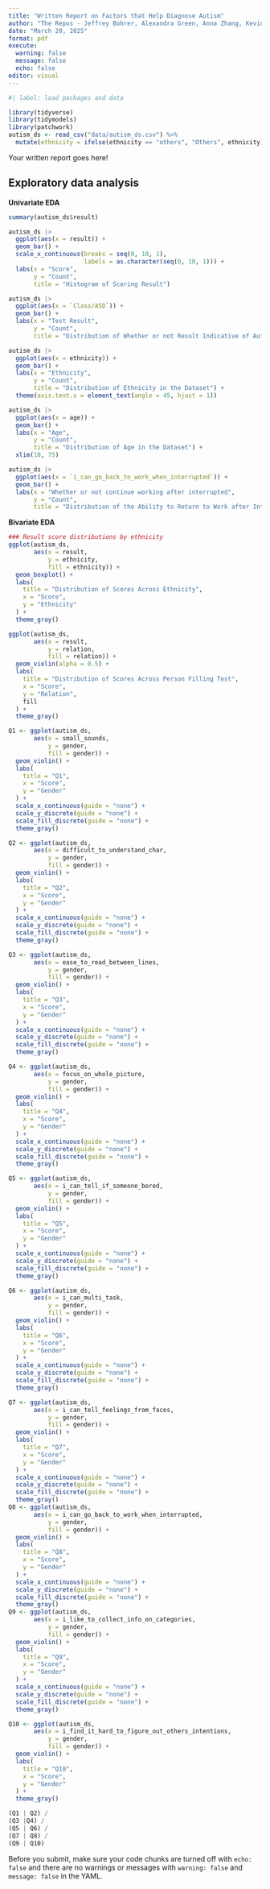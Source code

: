 ```yaml
---
title: "Written Report on Factors that Help Diagnose Autism"
author: "The Repos - Jeffrey Bohrer, Alexandra Green, Anna Zhang, Kevin Lee"
date: "March 20, 2025"
format: pdf
execute: 
  warning: false
  message: false
  echo: false
editor: visual
---
```


```r
#| label: load packages and data

library(tidyverse)
library(tidymodels)
library(patchwork)
autism_ds <- read_csv("data/autism_ds.csv") %>%
  mutate(ethnicity = ifelse(ethnicity == "others", "Others", ethnicity))
```

Your written report goes here!

## Exploratory data analysis

**Univariate EDA**

```r
summary(autism_ds$result)

autism_ds |>
  ggplot(aes(x = result)) +
  geom_bar() +
  scale_x_continuous(breaks = seq(0, 10, 1), 
                     labels = as.character(seq(0, 10, 1))) +
  labs(x = "Score",
       y = "Count",
       title = "Histogram of Scoring Result")

autism_ds |>
  ggplot(aes(x = `Class/ASD`)) +
  geom_bar() +
  labs(x = "Test Result",
       y = "Count",
       title = "Distribution of Whether or not Result Indicative of Autism")
```

```r
autism_ds |>
  ggplot(aes(x = ethnicity)) +
  geom_bar() +
  labs(x = "Ethnicity",
       y = "Count",
       title = "Distribution of Ethnicity in the Dataset") +
  theme(axis.text.x = element_text(angle = 45, hjust = 1))
```

```r
autism_ds |>
  ggplot(aes(x = age)) +
  geom_bar() +
  labs(x = "Age",
       y = "Count",
       title = "Distribution of Age in the Dataset") +
  xlim(10, 75)

autism_ds |>
  ggplot(aes(x = `i_can_go_back_to_work_when_interrupted`)) +
  geom_bar() +
  labs(x = "Whether or not continue working after interrupted",
       y = "Count",
       title = "Distribution of the Ability to Return to Work after Interruption in the Dataset")
```
**Bivariate EDA**
```r
### Result score distributions by ethnicity
ggplot(autism_ds, 
       aes(x = result,
           y = ethnicity,
           fill = ethnicity)) +
  geom_boxplot() +
  labs(
    title = "Distribution of Scores Across Ethnicity",
    x = "Score",
    y = "Ethnicity"
  ) +
  theme_gray()

ggplot(autism_ds, 
       aes(x = result,
           y = relation,
           fill = relation)) +
  geom_violin(alpha = 0.5) +
  labs(
    title = "Distribution of Scores Across Person Filling Test",
    x = "Score",
    y = "Relation",
    fill
  ) +
  theme_gray()

Q1 <- ggplot(autism_ds, 
       aes(x = small_sounds,
           y = gender,
           fill = gender)) +
  geom_violin() +
  labs(
    title = "Q1",
    x = "Score",
    y = "Gender"
  ) +
  scale_x_continuous(guide = "none") +
  scale_y_discrete(guide = "none") +
  scale_fill_discrete(guide = "none") +
  theme_gray()

Q2 <- ggplot(autism_ds, 
       aes(x = difficult_to_understand_char,
           y = gender,
           fill = gender)) +
  geom_violin() +
  labs(
    title = "Q2",
    x = "Score",
    y = "Gender"
  ) +
  scale_x_continuous(guide = "none") +
  scale_y_discrete(guide = "none") +
  scale_fill_discrete(guide = "none") +
  theme_gray()

Q3 <- ggplot(autism_ds, 
       aes(x = ease_to_read_between_lines,
           y = gender,
           fill = gender)) +
  geom_violin() +
  labs(
    title = "Q3",
    x = "Score",
    y = "Gender"
  ) +
  scale_x_continuous(guide = "none") +
  scale_y_discrete(guide = "none") +
  scale_fill_discrete(guide = "none") +
  theme_gray()

Q4 <- ggplot(autism_ds, 
       aes(x = focus_on_whole_picture,
           y = gender,
           fill = gender)) +
  geom_violin() +
  labs(
    title = "Q4",
    x = "Score",
    y = "Gender"
  ) +
  scale_x_continuous(guide = "none") +
  scale_y_discrete(guide = "none") +
  scale_fill_discrete(guide = "none") +
  theme_gray()

Q5 <- ggplot(autism_ds, 
       aes(x = i_can_tell_if_someone_bored,
           y = gender,
           fill = gender)) +
  geom_violin() +
  labs(
    title = "Q5",
    x = "Score",
    y = "Gender"
  ) +
  scale_x_continuous(guide = "none") +
  scale_y_discrete(guide = "none") +
  scale_fill_discrete(guide = "none") +
  theme_gray()

Q6 <- ggplot(autism_ds, 
       aes(x = i_can_multi_task,
           y = gender,
           fill = gender)) +
  geom_violin() +
  labs(
    title = "Q6",
    x = "Score",
    y = "Gender"
  ) +
  scale_x_continuous(guide = "none") +
  scale_y_discrete(guide = "none") +
  scale_fill_discrete(guide = "none") +
  theme_gray()

Q7 <- ggplot(autism_ds, 
       aes(x = i_can_tell_feelings_from_faces,
           y = gender,
           fill = gender)) +
  geom_violin() +
  labs(
    title = "Q7",
    x = "Score",
    y = "Gender"
  ) +
  scale_x_continuous(guide = "none") +
  scale_y_discrete(guide = "none") +
  scale_fill_discrete(guide = "none") +
  theme_gray()
Q8 <- ggplot(autism_ds, 
       aes(x = i_can_go_back_to_work_when_interrupted,
           y = gender,
           fill = gender)) +
  geom_violin() +
  labs(
    title = "Q8",
    x = "Score",
    y = "Gender"
  ) +
  scale_x_continuous(guide = "none") +
  scale_y_discrete(guide = "none") +
  scale_fill_discrete(guide = "none") +
  theme_gray()
Q9 <- ggplot(autism_ds, 
       aes(x = i_like_to_collect_info_on_categories,
           y = gender,
           fill = gender)) +
  geom_violin() +
  labs(
    title = "Q9",
    x = "Score",
    y = "Gender"
  ) +
  scale_x_continuous(guide = "none") +
  scale_y_discrete(guide = "none") +
  scale_fill_discrete(guide = "none") +
  theme_gray()

Q10 <- ggplot(autism_ds, 
       aes(x = i_find_it_hard_to_figure_out_others_intentions,
           y = gender,
           fill = gender)) +
  geom_violin() +
  labs(
    title = "Q10",
    x = "Score",
    y = "Gender"
  ) +
  theme_gray()

(Q1 | Q2) /
(Q3 |Q4) /
(Q5 | Q6) /
(Q7 | Q8) / 
(Q9 | Q10)

```
::: callout-important
Before you submit, make sure your code chunks are turned off with `echo: false` and there are no warnings or messages with `warning: false` and `message: false` in the YAML.
:::
